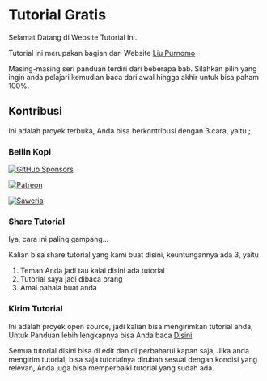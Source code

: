 # Tutorial Gratis

Selamat Datang di Website Tutorial Ini.

Tutorial ini merupakan bagian dari Website [Liu Purnomo](https://liupurnomo.com)


<Callout type="info" emoji="💡">
    Masing-masing seri panduan terdiri dari beberapa bab. Silahkan pilih yang ingin anda pelajari kemudian baca dari awal hingga akhir untuk bisa paham 100%.
</Callout>

## Kontribusi

Ini adalah proyek terbuka, Anda bisa berkontribusi dengan 3 cara, yaitu ;

### Beliin Kopi

[![GitHub Sponsors](https://img.shields.io/badge/-black?style=social&logo=githubsponsors&label=GitHub%20Sponsor%3A%20Liu%20Purnomo)](https://github.com/sponsors/liu-purnomo)

[![Patreon](https://img.shields.io/badge/-black?style=social&logo=patreon&label=Patreon%3A%20Liu%20Purnomo)](https://patreon.com/LiuPurnomo)

[![Saweria](https://img.shields.io/badge/-black?style=social&logo=twitter&label=Saweria%3A%20Liu%20Purnomo)](https://saweria.co/liupurnomo)

### Share Tutorial

Iya, cara ini paling gampang...

Kalian bisa share tutorial yang kami buat disini, keuntungannya ada 3, yaitu

1. Teman Anda jadi tau kalai disini ada tutorial
2. Tutorial saya jadi dibaca orang
3. Amal pahala buat anda

### Kirim Tutorial

Ini adalah proyek open source, jadi kalian bisa mengirimkan tutorial anda, Untuk Panduan lebih lengkapnya bisa Anda baca [Disini](/kontribusi)

<Callout type="warning" emoji="💡">
    Semua tutorial disini bisa di edit dan di perbaharui kapan saja, Jika anda mengirim tutorial, bisa saja tutorialnya dirubah sesuai dengan kondisi yang relevan, Anda juga bisa memperbaiki tutorial yang sudah ada.
</Callout>